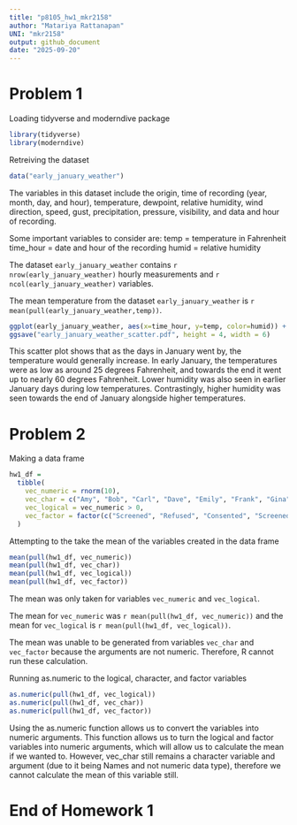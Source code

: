 ```yaml
---
title: "p8105_hw1_mkr2158"
author: "Matariya Rattanapan"
UNI: "mkr2158"
output: github_document
date: "2025-09-20"
---
```


# Problem 1

Loading tidyverse and moderndive package

```r
library(tidyverse)
library(moderndive)
```

Retreiving the dataset
```r
data("early_january_weather")
```

The variables in this dataset include the origin, time of recording (year, month, day, and hour), temperature, dewpoint, relative humidity, wind direction, speed, gust, precipitation, pressure, visibility, and data and hour of recording.

Some important variables to consider are:
temp = temperature in Fahrenheit
time_hour = date and hour of the recording
humid = relative humidity

The dataset `early_january_weather` contains `r nrow(early_january_weather)` hourly measurements and `r ncol(early_january_weather)` variables.

The mean temperature from the dataset `early_january_weather` is `r mean(pull(early_january_weather,temp))`.

```r
ggplot(early_january_weather, aes(x=time_hour, y=temp, color=humid)) + geom_point()
ggsave("early_january_weather_scatter.pdf", height = 4, width = 6)
```

This scatter plot shows that as the days in January went by, the temperature would generally increase. In early January, the temperatures were as low as around 25 degrees Fahrenheit, and towards the end it went up to nearly 60 degrees Fahrenheit. Lower humidity was also seen in earlier January days during low temperatures. Contrastingly, higher humidity was seen towards the end of January alongside higher temperatures. 

# Problem 2

Making a data frame

```r
hw1_df = 
  tibble(
    vec_numeric = rnorm(10),
    vec_char = c("Amy", "Bob", "Carl", "Dave", "Emily", "Frank", "Gina", "Hannah", "Isabelle", "Jack"),
    vec_logical = vec_numeric > 0,
    vec_factor = factor(c("Screened", "Refused", "Consented", "Screened", "Refused", "Consented", "Screened", "Refused", "Consented", "Screened"))
  )
```

Attempting to the take the mean of the variables created in the data frame
```r
mean(pull(hw1_df, vec_numeric))
mean(pull(hw1_df, vec_char))
mean(pull(hw1_df, vec_logical))
mean(pull(hw1_df, vec_factor))
```

The mean was only taken for variables `vec_numeric` and `vec_logical`.

The mean for `vec_numeric` was `r mean(pull(hw1_df, vec_numeric))` and the mean for `vec_logical` is `r mean(pull(hw1_df, vec_logical))`.

The mean was unable to be generated from variables `vec_char` and `vec_factor` because the arguments are not numeric. Therefore, R cannot run these calculation. 

Running as.numeric to the logical, character, and factor variables
```r
as.numeric(pull(hw1_df, vec_logical))
as.numeric(pull(hw1_df, vec_char))
as.numeric(pull(hw1_df, vec_factor))
```

Using the as.numeric function allows us to convert the variables into numeric arguments. This function allows us to turn the logical and factor variables into numeric arguments, which will allow us to calculate the mean if we wanted to. However, vec_char still remains a character variable and argument (due to it being Names and not numeric data type), therefore we cannot calculate the mean of this variable still. 

# End of Homework 1
